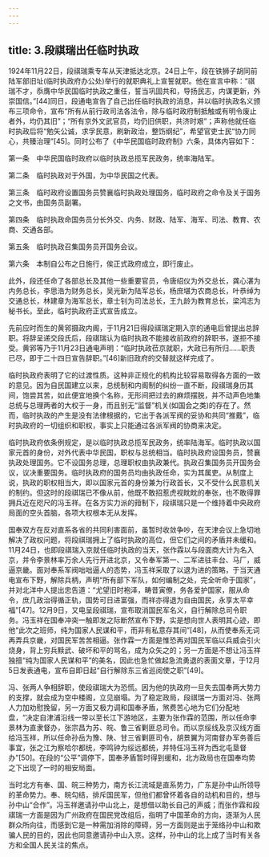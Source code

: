 ```yaml
---
---
---
```

title: 3.段祺瑞出任临时执政
---




1924年11月22日，段祺瑞乘专车从天津抵达北京。24日上午，段在铁狮子胡同前陆军部旧址(临时执政府办公处)举行的就职典礼上宣誓就职。他在宣言中称：“祺瑞不才，忝膺中华民国临时执政之重任，誓当巩固共和，导扬民志，内谋更新，外崇国信。”[44]同日，段通电宣告了自己出任临时执政的消息，并以临时执政名义颁布三项命令，宣布“所有从前行政司法各法令，除与临时政府制抵触或有明令废止者外，均仍其旧”；“所有京外文武官员，均仍旧供职，共济时艰”；声称他就任临时执政后将“勉矢公诚，求孚民意，刷新政治，整饬纲纪”，希望官吏士民“协力同心，共臻治理”[45]。同时公布了《中华民国临时政府制》六条，具体内容如下：

第一条　中华民国临时政府以临时执政总揽军民政务，统率海陆军。

第二条　临时执政对于外国，为中华民国之代表。

第三条　临时政府设置国务员赞襄临时执政处理国务，临时政府之命令及关于国务之文书，由国务员副署。

第四条　临时执政命国务员分长外交、内务、财政、陆军、海军、司法、教育、农商、交通各部。

第五条　临时执政召集国务员开国务会议。

第六条　本制自公布之日施行，俟正式政府成立，即行废止。

此外，段还任命了各部总长及其他一些重要官员，令唐绍仪为外交总长，龚心湛为内务总长，李思浩为财务总长，吴光新为陆军总长，杨庶堪为农商总长，叶恭绰为交通总长，林建章为海军总长，章士钊为司法总长，王九龄为教育总长，梁鸿志为秘书长。至此，临时执政府正式宣告成立。

先前应时而生的黄郛摄政内阁，于11月21日得段祺瑞定期入京的通电后曾提出总辞职。将辞呈递交段氏后，段祺瑞认为临时执政不能接收前政府的辞职书，遂拒不接受。黄郛等乃于11月23日通电声明：“临时执政莅京就职，大政已有所归……职责已尽，即于二十四日宣告辞职。”[46]新旧政府的交替就这样完成了。

临时执政府表明了它的过渡性质。这种非正规化的机构比较容易取得各方面的一致的意见。因为自民国建立以来，总统制和内阁制的纠纷一直不断，段祺瑞身历其间，饱尝其苦，如此便宜地换个名称，无形间把过去的麻烦摆脱，并不动声色地集总统与总理两者的大权于一身，而且别无“监督”机关(如国会之类)的存在了。然而，临时执政的产生是没有法律根据的，它出于各派军阀的妥协和共同“推戴”，临时执政府的一切组织和职权，事实上只能通过各派军阀的协商来决定。

临时执政府依条例规定，是以临时执政总揽军民政务，统率陆海军。临时执政以国家元首的身份，对外代表中华民国，职权与总统相当。临时执政府设国务员，赞襄执政处理国务。它不设国务总理，总理职权由执政兼代。执政召集国务员开国务会议，议决重要国务。临时执政府的国务员均由执政任命，实为其属吏。从制度上说，执政的职权相当大，即以国家元首的身份兼为行政首长，又不受什么民意机关的制约。但这时的段祺瑞已不像从前，他既不敢招惹虎视眈眈的奉张，也不敢得罪拥兵近在咫尺的冯玉祥。在各方实力派的箝制下，段祺瑞只是一个维持着中央政府局面的空头首脑，各项大权根本无从发挥。

国奉双方在反对直系各省的共同利害面前，虽暂时收敛争吵，在天津会议上急切地解决了政权问题，将段祺瑞拥上了临时执政的高位，但它们之间的矛盾并未缓和。11月24日，也即段祺瑞入京就任临时执政的当天，张作霖以与段面商大计为名入京，并令李景林率万余人先行开进北京，又令奉军第一、二军进驻丰台、马厂，威逼京畿。面对奉系军阀咄咄逼人的态势，冯玉祥采取了以退为进的策略，于当天通电宣布下野，解除兵柄，声明“所有部下军队，如何编制之处，完全听命于国家”，并对北洋中人提出忠告道：“尤望旧时袍泽，畴昔寅僚，务各爱护国家，服从命令，庶几政治得循正轨，国势可日进富强，而祥亦得退为自由国民，永享太平幸福”[47]。12月9日，又电呈段祺瑞，宣布取消国民军名义，自行解除总司令职务。冯玉祥在国奉冲突一触即发之际断然宣布下野，实是想向世人表明其心迹，即他“此次之班师，纯为国家人民谋和平，而非有私意存其间”[48]，从而使奉系无词再弄兵京畿，对国民军苦苦相逼。张作霖一方面是惟恐再对国民军临以兵威会引火烧身，背上穷兵黩武、破坏和平的骂名，成为众矢之的；另一方面是不想让冯玉祥独擅“纯为国家人民谋和平”的美名，因此也急忙做起急流勇退的表面文章，于12月5日发表通电，宣布自即日起“自行解除东三省巡阅使之职”[49]。

冯、张两人争相辞职，使段祺瑞大为恐慌。因为他的执政府一旦失去国奉两大势力的支撑，就会成为空中楼阁，立见崩塌。为了稳定政局，段祺瑞一方面对冯、张两人力加劝慰挽留，另一方面又极力调和国奉矛盾，煞费苦心地为它们分配地盘，“决定自津浦沿线一带以至长江下游地区，主要为张作霖的范围，所以任命李景林为直隶督办，张宗昌为苏、皖、鲁三省剿匪总司令。而以京绥线及京汉线方面给冯玉祥，所以任命孙岳为豫、陕、甘三省剿匪司令，胡景翼为河南督办军务善后事宜，张之江为察哈尔都统，李鸣钟为绥远都统，并特任冯玉祥为西北屯垦督办”[50]。在段的“公平”调停下，国奉矛盾暂时得到缓和，北方政局也在国奉均势之下出现了一时的相安局面。

当时北方有奉、国、皖三种势力，南方长江流域是直系势力，广东是孙中山所领导的革命势力。奉、皖勾结，排斥国民军，但他们都曾怀着各自的动机和目的，想与孙中山“合作”。冯玉祥邀请孙中山北上，是想借以助长自己的声威；而张作霖和段祺瑞一方面是因为广州政府在国民党改组后，指明了中国革命的方向，逐渐为人民群众所向往，而感到它是一种需加消除的障碍，另一方面则是出于笼络孙中山和欺骗人民的目的，因此也同意邀请孙中山入京。这样，孙中山的北上成了当时有关各方和全国人民关注的焦点。